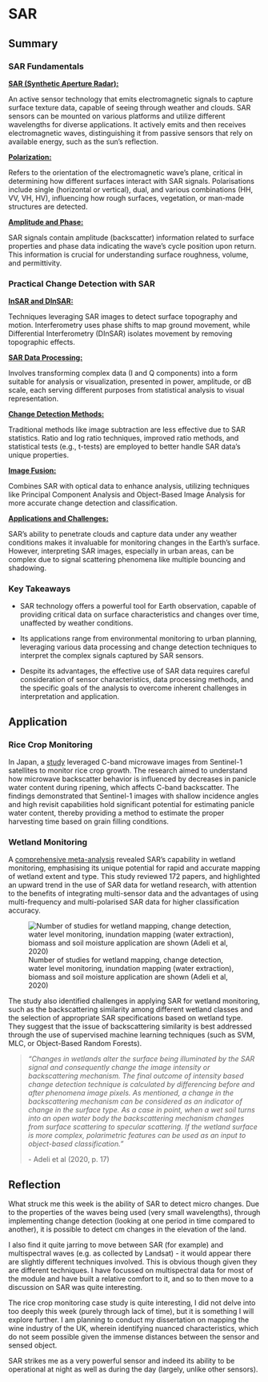 # SAR

## Summary

### SAR Fundamentals

[**SAR (Synthetic Aperture Radar):**]{.underline}

An active sensor technology that emits electromagnetic signals to capture surface texture data, capable of seeing through weather and clouds. SAR sensors can be mounted on various platforms and utilize different wavelengths for diverse applications. It actively emits and then receives electromagnetic waves, distinguishing it from passive sensors that rely on available energy, such as the sun's reflection.

[**Polarization:**]{.underline}

Refers to the orientation of the electromagnetic wave's plane, critical in determining how different surfaces interact with SAR signals. Polarisations include single (horizontal or vertical), dual, and various combinations (HH, VV, VH, HV), influencing how rough surfaces, vegetation, or man-made structures are detected.

[**Amplitude and Phase:**]{.underline}

SAR signals contain amplitude (backscatter) information related to surface properties and phase data indicating the wave's cycle position upon return. This information is crucial for understanding surface roughness, volume, and permittivity.

### Practical Change Detection with SAR

[**InSAR and DInSAR:**]{.underline}

Techniques leveraging SAR images to detect surface topography and motion. Interferometry uses phase shifts to map ground movement, while Differential Interferometry (DInSAR) isolates movement by removing topographic effects.

[**SAR Data Processing:**]{.underline}

Involves transforming complex data (I and Q components) into a form suitable for analysis or visualization, presented in power, amplitude, or dB scale, each serving different purposes from statistical analysis to visual representation.

[**Change Detection Methods:**]{.underline}

Traditional methods like image subtraction are less effective due to SAR statistics. Ratio and log ratio techniques, improved ratio methods, and statistical tests (e.g., t-tests) are employed to better handle SAR data's unique properties.

[**Image Fusion:**]{.underline}

Combines SAR with optical data to enhance analysis, utilizing techniques like Principal Component Analysis and Object-Based Image Analysis for more accurate change detection and classification.

[**Applications and Challenges:**]{.underline}

SAR's ability to penetrate clouds and capture data under any weather conditions makes it invaluable for monitoring changes in the Earth's surface. However, interpreting SAR images, especially in urban areas, can be complex due to signal scattering phenomena like multiple bouncing and shadowing.

### Key Takeaways

-   SAR technology offers a powerful tool for Earth observation, capable of providing critical data on surface characteristics and changes over time, unaffected by weather conditions.

-   Its applications range from environmental monitoring to urban planning, leveraging various data processing and change detection techniques to interpret the complex signals captured by SAR sensors.

-   Despite its advantages, the effective use of SAR data requires careful consideration of sensor characteristics, data processing methods, and the specific goals of the analysis to overcome inherent challenges in interpretation and application.

## Application

### Rice Crop Monitoring

In Japan, a [study](https://www.mdpi.com/2072-4292/14/14/3254) leveraged C-band microwave images from Sentinel-1 satellites to monitor rice crop growth. The research aimed to understand how microwave backscatter behavior is influenced by decreases in panicle water content during ripening, which affects C-band backscatter. The findings demonstrated that Sentinel-1 images with shallow incidence angles and high revisit capabilities hold significant potential for estimating panicle water content, thereby providing a method to estimate the proper harvesting time based on grain filling conditions​​.

### **Wetland Monitoring**

A [comprehensive meta-analysis](https://www.mdpi.com/2072-4292/12/14/2190) revealed SAR's capability in wetland monitoring, emphasising its unique potential for rapid and accurate mapping of wetland extent and type. This study reviewed 172 papers, and highlighted an upward trend in the use of SAR data for wetland research, with attention to the benefits of integrating multi-sensor data and the advantages of using multi-frequency and multi-polarised SAR data for higher classification accuracy.

![Number of studies for wetland mapping, change detection, water level monitoring, inundation mapping (water extraction), biomass and soil moisture application are shown (Adeli et al, 2020)](/Week9/remotesensing-12-02190-g012.png)

The study also identified challenges in applying SAR for wetland monitoring, such as the backscattering similarity among different wetland classes and the selection of appropriate SAR specifications based on wetland type. They suggest that the issue of backscattering similarity is best addressed through the use of supervised machine learning techniques (such as SVM, MLC, or Object-Based Random Forests).

> *"Changes in wetlands alter the surface being illuminated by the SAR signal and consequently change the image intensity or backscattering mechanism. The final outcome of intensity based change detection technique is calculated by differencing before and after phenomena image pixels. As mentioned, a change in the backscattering mechanism can be considered as an indicator of change in the surface type. As a case in point, when a wet soil turns into an open water body the backscattering mechanism changes from surface scattering to specular scattering. If the wetland surface is more complex, polarimetric features can be used as an input to object-based classification."*
>
> \- Adeli et al (2020, p. 17)

## Reflection

What struck me this week is the ability of SAR to detect micro changes. Due to the properties of the waves being used (very small wavelengths), through implementing change detection (looking at one period in time compared to another), it is possible to detect cm changes in the elevation of the land.

I also find it quite jarring to move between SAR (for example) and multispectral waves (e.g. as collected by Landsat) - it would appear there are slightly different techniques involved. This is obvious though given they are different techniques. I have focussed on multispectral data for most of the module and have built a relative comfort to it, and so to then move to a discussion on SAR was quite interesting.

The rice crop monitoring case study is quite interesting, I did not delve into too deeply this week (purely through lack of time), but it is something I will explore further. I am planning to conduct my dissertation on mapping the wine industry of the UK, wherein identifying nuanced characteristics, which do not seem possible given the immense distances between the sensor and sensed object.

SAR strikes me as a very powerful sensor and indeed its ability to be operational at night as well as during the day (largely, unlike other sensors).
